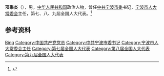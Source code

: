 '''项秉炎'''（{{bd|？|}}），男，[[中华人民共和国|中华人民共和国]]政治人物，曾任[[中共宁波市委|中共宁波市委]]书记，[[宁波市人大常委会|宁波市人大常委会]]主任，第七、八、九届全国人大代表。<ref>{{Cite book|title=中华人民共和国职官志|author=何虎生, 李耀东, 向常福主编|publisher=中国社会出版社|year=2003|isbn=9787800883934|location=北京|pages=}}</ref>

== 参考资料 ==
{{reflist}}

{{中国人物小作品}}
{{中华人民共和国宁波市正职领导人}}

{{Authority control}}
{{DEFAULTSORT:Xiang项}}
[[Category:项姓|Bing]]
[[Category:中国共产党党员|Category:中国共产党党员]]
[[Category:中共宁波市委书记|Category:中共宁波市委书记]]
[[Category:宁波市人大常委会主任|Category:宁波市人大常委会主任]]
[[Category:第七届全国人大代表|Category:第七届全国人大代表]]
[[Category:第八届全国人大代表|Category:第八届全国人大代表]]
[[Category:第九届全国人大代表|Category:第九届全国人大代表]]